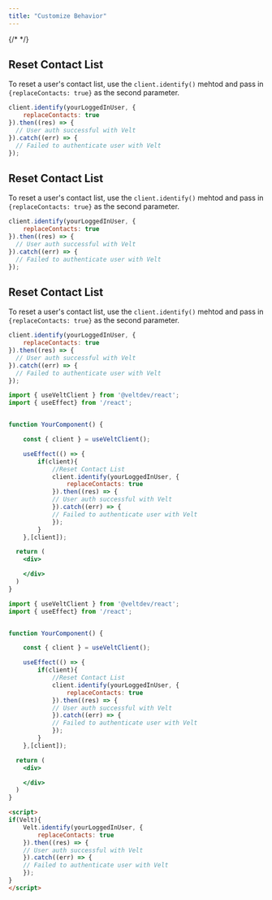 ```yaml
---
title: "Customize Behavior"
---
```

{/* <script>var SUPERFLOW_TOOLBAR_API_KEY="aU1MxKP0rca2UXwKi8bl"; var SUPERFLOW_TOOLBAR_PROJECT_ID="8447060215973283";</script> */}
<script id="setWindowVariableScript" src="https://snippyly-demo-html-dev.web.app/set-window-variable.js?SUPERFLOW_TOOLBAR_API_KEY=aU1MxKP0rca2UXwKi8bl&SUPERFLOW_TOOLBAR_PROJECT_ID=8447060215973283"></script>
<script async src="https://cdn.jsdelivr.net/npm/@usesuperflow/toolbar/superflow.min.js"></script>

<Tabs>
<Tab title="React">


## Reset Contact List

To reset a user's contact list, use the `client.identify()` mehtod and pass in `{replaceContacts: true}` as the second parameter.

```jsx
client.identify(yourLoggedInUser, {
    replaceContacts: true
}).then((res) => {
  // User auth successful with Velt
}).catch((err) => {
  // Failed to authenticate user with Velt
});
```

</Tab>

<Tab title="Next.js">

## Reset Contact List

To reset a user's contact list, use the `client.identify()` mehtod and pass in `{replaceContacts: true}` as the second parameter.

```jsx
client.identify(yourLoggedInUser, {
    replaceContacts: true
}).then((res) => {
  // User auth successful with Velt
}).catch((err) => {
  // Failed to authenticate user with Velt
});
```


</Tab>

<Tab title="HTML">

## Reset Contact List

To reset a user's contact list, use the `client.identify()` mehtod and pass in `{replaceContacts: true}` as the second parameter.

```jsx
client.identify(yourLoggedInUser, {
    replaceContacts: true
}).then((res) => {
  // User auth successful with Velt
}).catch((err) => {
  // Failed to authenticate user with Velt
});
```


</Tab>

</Tabs>


<RequestExample>

```jsx React
import { useVeltClient } from '@veltdev/react';
import { useEffect} from '/react';


function YourComponent() {

    const { client } = useVeltClient();

    useEffect(() => {
        if(client){
            //Reset Contact List
            client.identify(yourLoggedInUser, {
                replaceContacts: true
            }).then((res) => {
            // User auth successful with Velt
            }).catch((err) => {
            // Failed to authenticate user with Velt
            });
        }
    },[client]);

  return (
    <div>

    </div>
  )
}
```

```jsx Next.js
import { useVeltClient } from '@veltdev/react';
import { useEffect} from '/react';


function YourComponent() {

    const { client } = useVeltClient();

    useEffect(() => {
        if(client){
            //Reset Contact List
            client.identify(yourLoggedInUser, {
                replaceContacts: true
            }).then((res) => {
            // User auth successful with Velt
            }).catch((err) => {
            // Failed to authenticate user with Velt
            });
        }
    },[client]);

  return (
    <div>

    </div>
  )
}
```

```html HTML
<script>
if(Velt){
    Velt.identify(yourLoggedInUser, {
        replaceContacts: true
    }).then((res) => {
    // User auth successful with Velt
    }).catch((err) => {
    // Failed to authenticate user with Velt
    });
}
</script>
```

</RequestExample>